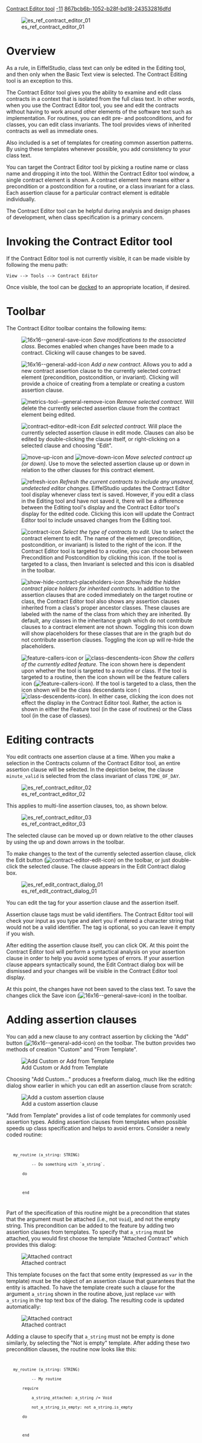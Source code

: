 [[Property:title|Contract Editor tool]]
[[Property:weight|-11]]
[[Property:uuid|867bcb6b-1052-b28f-bd18-243532816dfd]]

[[Image:es ref contract editor 01|center]]


=Overview=

As a rule, in EiffelStudio, class text can only be edited in the Editing tool, and then only when the Basic Text view is selected. The Contract Editing tool is an exception to this.

The Contract Editor tool gives you the ability to examine and edit class contracts in a context that is isolated from the full class text. In other words, when you use the Contract Editor tool, you see and edit the contracts without having to work around other elements of the software text such as implementation. For routines, you can edit pre- and postconditions, and for classes, you can edit class invariants. The tool provides views of inherited contracts as well as immediate ones. 

Also included is a set of templates for creating common assertion patterns. By using these templates whenever possible, you add consistency to your class text.

You can target the Contract Editor tool by picking a routine name or class name and dropping it into the tool. Within the Contract Editor tool window, a single contract element is shown. A contract element here means either a precondition or a postcondition for a routine, or a class invariant for a class. Each assertion clause for a particular contract element is editable individually. 

The Contract Editor tool can be helpful during analysis and design phases of development, when class specification is a primary concern.


=Invoking the Contract Editor tool=

If the Contract Editor tool is not currently visible, it can be made visible by following the menu path:

<code lang="text">
View --> Tools --> Contract Editor
</code>

Once visible, the tool can be [[Customizing the tools layout and toolbars#Docking|docked]] to an appropriate location, if desired.


=Toolbar=

The Contract Editor toolbar contains the following items:

: [[Image:16x16--general-save-icon]] ''Save modifications to the associated class.'' Becomes enabled when changes have been made to a contract. Clicking will cause changes to be saved.

: [[Image:16x16--general-add-icon]] ''Add a new contract.'' Allows you to add a new contract assertion clause to the currently selected contract element (precondition, postcondition, or invariant). Clicking will provide a choice of creating from a template or creating a custom assertion clause. 

: [[Image:metrics-tool--general-remove-icon]] ''Remove selected contract.'' Will delete the currently selected assertion clause from the contract element being edited.

: [[Image:contract-editor-edit-icon]] ''Edit selected contract.'' Will place the currently selected assertion clause in edit mode. Clauses can also be edited by double-clicking the clause itself, or right-clicking on a selected clause and choosing "Edit".

: [[Image:move-up-icon]] and [[Image:move-down-icon]] ''Move selected contract up (or down).'' Use to move the selected assertion clause up or down in relation to the other clauses for this contract element.

: [[Image:refresh-icon]] ''Refresh the current contracts to include any unsaved, undetected editor changes.'' EiffelStudio updates the Contract Editor tool display whenever class text is saved. However, if you edit a class in the Editing tool and have not saved it, there will be a difference between the Editing tool's display and the Contract Editor tool's display for the edited code. Clicking this icon will update the Contract Editor tool to include unsaved changes from the Editing tool.

: [[Image:contract-icon]] ''Select the type of contracts to edit.'' Use to select the contract element to edit. The name of the element (precondition, postcondition, or invariant) is listed to the right of the icon. If the Contract Editor tool is targeted to a routine, you can choose between Precondition and Postcondition by clicking this icon. If the tool is targeted to a class, then Invariant is selected and this icon is disabled in the toolbar.

: [[Image:show-hide-contract-placeholders-icon]] ''Show/hide the hidden contract place holders for inherited contracts.'' In addition to the assertion clauses that are coded immediately on the target routine or class, the Contract Editor tool also shows any assertion clauses inherited from a class's proper ancestor classes. These clauses are labeled with the name of the class from which they are inherited. By default, any classes in the inheritance graph which do not contribute clauses to a contract element are not shown. Toggling this icon down will show placeholders for these classes that are in the graph but do not contribute assertion clauses. Toggling the icon up will re-hide the placeholders.

: [[Image:feature-callers-icon]] or [[Image:class-descendents-icon]] ''Show the callers of the currently edited feature.'' The icon shown here is dependent upon whether the tool is targeted to a routine or class. If the tool is targeted to a routine, then the icon shown will be the feature callers icon ([[Image:feature-callers-icon]]). If the tool is targeted to a class, then the icon shown will be the class descendants icon ([[Image:class-descendents-icon]]). In either case, clicking the icon does not effect the display in the Contract Editor tool. Rather, the action is shown in either the Feature tool (in the case of routines) or the Class tool (in the case of classes). 
 

=Editing contracts=

You edit contracts one assertion clause at a time. When you make a selection in the Contracts column of the Contract Editor tool, an entire assertion clause will be selected. In the depiction below, the clause <code>minute_valid</code> is selected from the class invariant of class <code>TIME_OF_DAY</code>.


[[Image:es ref contract editor 02]]


This applies to multi-line assertion clauses, too, as shown below.


[[Image:es ref contract editor 03]]


The selected clause can be moved up or down relative to the other clauses by using the up and down arrows in the toolbar. 

To make changes to the text of the currently selected assertion clause, click the Edit button ([[Image:contract-editor-edit-icon]]) on the toolbar, or just double-click the selected clause. The clause appears in the Edit Contract dialog box. 


[[Image:es ref edit contract dialog 01]]


You can edit the tag for your assertion clause and the assertion itself. 

Assertion clause tags must be valid identifiers. The Contract Editor tool will check your input as you type and alert you if entered a character string that would not be a valid identifier. The tag is optional, so you can leave it empty if you wish.

After editing the assertion clause itself, you can click OK. At this point the Contract Editor tool will perform a syntactical analysis on your assertion clause in order to help you avoid some types of errors. If your assertion clause appears syntactically sound, the Edit Contract dialog box will be dismissed and your changes will be visible in the Contract Editor tool display. 

At this point, the changes have not been saved to the class text. To save the changes click the Save icon ([[Image:16x16--general-save-icon]]) in the toolbar.


=Adding assertion clauses=

You can add a new clause to any contract assertion by clicking the "Add" button ([[Image:16x16--general-add-icon]]) on the toolbar. The button provides two methods of creation "Custom" and "From Template". 


[[Image:es ref contract editor add 01|Add Custom or Add from Template]]


Choosing "Add Custom..." produces a freeform dialog, much like the editing dialog show earlier in which you can edit an assertion clause from scratch:


[[Image:es ref contract editor add 02|Add a custom assertion clause]]


"Add from Template" provides a list of code templates for commonly used assertion types. Adding assertion clauses from templates when possible speeds up class specification and helps to avoid errors. Consider a newly coded routine:

<code>
    my_routine (a_string: STRING)
            -- Do something with `a_string`.
        do
    		
        end
</code>

Part of the specification of this routine might be a precondition that states that the argument must be attached (i.e., not <code>Void</code>), and not the empty string. This precondition can be added to the feature by adding two assertion clauses from templates. To specify that <code>a_string</code> must be attached, you would first choose the template "Attached Contract" which provides this dialog:


[[Image:es ref add attached contract template 01|Attached contract]]


This template focuses on the fact that some entity (expressed as <code>var</code> in the template) must be the object of an assertion clause that guarantees that the entity is attached. To have the template create such a clause for the argument <code>a_string</code> shown in the routine above, just replace  <code>var</code> with <code>a_string</code> in the top text box of the dialog. The resulting code is updated automatically:


[[Image:es ref add attached contract template 02|Attached contract]]


Adding a clause to specify that <code>a_string</code> must not be empty is done similarly, by selecting the "Not is empty" template. After adding these two precondition clauses, the routine now looks like this:

<code>
    my_routine (a_string: STRING)
            -- My routine
        require
            a_string_attached: a_string /= Void
            not_a_string_is_empty: not a_string.is_empty
        do

        end
</code>




